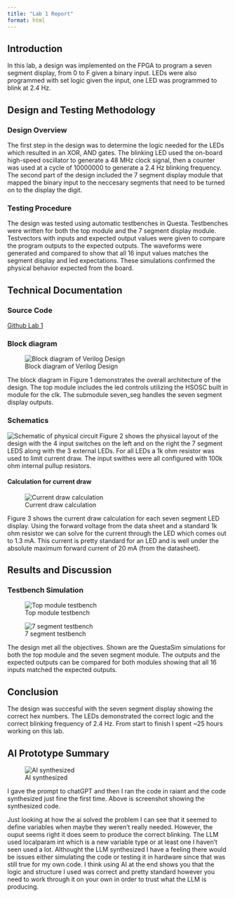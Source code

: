 ```yaml
---
title: "Lab 1 Report"
format: html
---
```


## Introduction

In this lab, a design was implemented on the FPGA to program a seven segment display, from 0 to F given a binary input. LEDs were also programmed with set logic given the input, one LED was programmed to blink at 2.4 Hz. 

## Design and Testing Methodology

### Design Overview
The first step in the design was to determine the logic needed for the LEDs which resulted in an XOR, AND gates. The blinking LED used the on-board high-speed oscillator to generate a 48 MHz clock signal, then a counter was used at a cycle of 10000000 to generate a 2.4 Hz blinking frequency. The second part of the design included the 7 segment display module that mapped the binary input to the neccesary segments that need to be turned on to the display the digit. 

### Testing Procedure

The design was tested using automatic testbenches in Questa. Testbenches were written for both the top module and the 7 segment display module. Testvectors with inputs and expected output values were given to compare the program outputs to the expected outputs. The waveforms were generated and compared to show that all 16 input values matches the segment display and led expectations. These simulations confirmed the physical behavior expected from the board. 

## Technical Documentation

### Source Code
[Github Lab 1](https://github.com/eangel23/e155-lab1)

### Block diagram
![Block diagram of Verilog Design](images/block-diagram-lab1.jpg)

The block diagram in Figure 1 demonstrates the overall architecture of the design. The top module includes the led controls utilizing the HSOSC built in module for the clk. The submodule seven_seg handles the seven segment display outputs. 

### Schematics
![Schematic of physical circuit](images/schematic-lab1.jpg)
Figure 2 shows the physical layout of the design with the 4 input switches on the left and on the right the 7 segment LEDS along with the 3 external LEDs. For all LEDs a 1k ohm resistor was used to limit current draw. The input swithes were all configured with 100k ohm internal pullup resistors. 

#### Calculation for current draw
![Current draw calculation](images/calculation-lab1.jpg)

Figure 3 shows the current draw calculation for each seven segment LED display. Using the forward voltage from the data sheet and a standard 1k ohm resistor we can solve for the current through the LED which comes out to 1.3 mA. This current is pretty standard for an LED and is well under the absolute maximum forward current of 20 mA (from the datasheet).

## Results and Discussion

### Testbench Simulation
![Top module testbench](images/top-tb.png)

![7 segment testbench](images/seven-seg-tb.png)

The design met all the objectives. Shown are the QuestaSim simulations for both the top module and the seven segment module. The outputs and the expected outputs can be compared for both modules showing that all 16 inputs matched the expected outputs. 

## Conclusion

The design was succesful with the seven segment display showing the correct hex numbers. The LEDs demonstrated the correct logic and the correct blinking frequency of 2.4 Hz. From start to finish I spent ~25 hours working on this lab. 

## AI Prototype Summary
![AI synthesized](images/ai-synthesize.png)

I gave the prompt to chatGPT and then I ran the code in raiant and the code synthesized just fine the first time. Above is screenshot showing the synthesized code.

Just looking at how the ai solved the problem I can see that it seemed to define variables when maybe they weren't really needed. However, the ouput seems right it does seem to produce the correct blinking. The LLM used localparam int which is a new variable type or at least one I haven't seen used a lot. Althought the LLM synthesized I have a feeling there would be issues either simulating the code or testing it in hardware since that was still true for my own code. I think using AI at the end shows you that the logic and structure I used was correct and pretty standard however you need to work through it on your own in order to trust what the LLM is producing.


